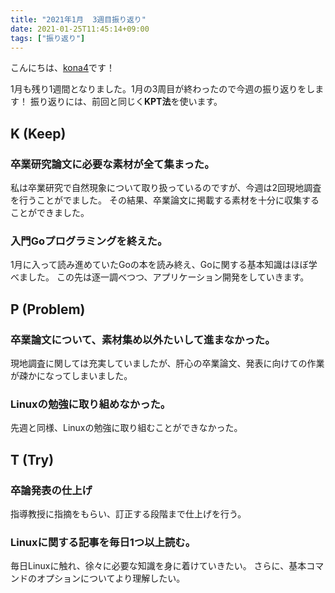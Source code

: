 ```yaml
---
title: "2021年1月  3週目振り返り"
date: 2021-01-25T11:45:14+09:00
tags: ["振り返り"]
---
```


こんにちは、[kona4](https://twitter.com/YoKaU2)です！

1月も残り1週間となりました。1月の3周目が終わったので今週の振り返りをします！
振り返りには、前回と同じく**KPT法**を使います。

## K (Keep)

### 卒業研究論文に必要な素材が全て集まった。

私は卒業研究で自然現象について取り扱っているのですが、今週は2回現地調査を行うことがでました。
その結果、卒業論文に掲載する素材を十分に収集することができました。

### 入門Goプログラミングを終えた。

1月に入って読み進めていたGoの本を読み終え、Goに関する基本知識はほぼ学べました。
この先は逐一調べつつ、アプリケーション開発をしていきます。

## P (Problem)

### 卒業論文について、素材集め以外たいして進まなかった。

現地調査に関しては充実していましたが、肝心の卒業論文、発表に向けての作業が疎かになってしまいました。

### Linuxの勉強に取り組めなかった。

先週と同様、Linuxの勉強に取り組むことができなかった。

## T (Try)

### 卒論発表の仕上げ

指導教授に指摘をもらい、訂正する段階まで仕上げを行う。

### Linuxに関する記事を毎日1つ以上読む。

毎日Linuxに触れ、徐々に必要な知識を身に着けていきたい。
さらに、基本コマンドのオプションについてより理解したい。
